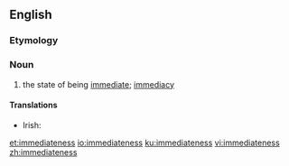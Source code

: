 ==English==

===Etymology===
{{suffix|immediate|ness|lang=en}}

===Noun===
{{en-noun|~|es}}

# the state of being [[immediate]]; [[immediacy]]

====Translations====
{{trans-top|the state of being immediate}}
* Irish: {{t|ga|neasacht|f}}
{{trans-mid}}
{{trans-bottom}}

[[et:immediateness]]
[[io:immediateness]]
[[ku:immediateness]]
[[vi:immediateness]]
[[zh:immediateness]]